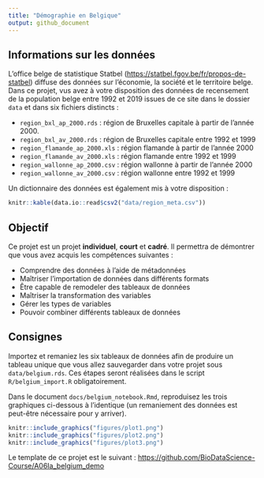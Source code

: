 ```yaml
---
title: "Démographie en Belgique"
output: github_document
---
```


<!--DO NOT EDIT README.md -->

## Informations sur les données

L'office belge de statistique Statbel (<https://statbel.fgov.be/fr/propos-de-statbel>) diffuse des données sur l'économie, la société et le territoire belge. Dans ce projet, vus avez à votre disposition des données de recensement de la population belge entre 1992 et 2019 issues de ce site dans le dossier `data` et dans six fichiers distincts :

-   `region_bxl_ap_2000.rds` : région de Bruxelles capitale à partir de l'année 2000.
-   `region_bxl_av_2000.rds` : région de Bruxelles capitale entre 1992 et 1999
-   `region_flamande_ap_2000.xls` : région flamande à partir de l'année 2000
-   `region_flamande_av_2000.xls` : région flamande entre 1992 et 1999
-   `region_wallonne_ap_2000.csv` : région wallonne à partir de l'année 2000
-   `region_wallonne_av_2000.csv` : région wallonne entre 1992 et 1999

Un dictionnaire des données est également mis à votre disposition :

```r
knitr::kable(data.io::read$csv2("data/region_meta.csv"))
```

## Objectif

Ce projet est un projet **individuel**, **court** et **cadré**. Il permettra de démontrer que vous avez acquis les compétences suivantes :

-   Comprendre des données à l'aide de métadonnées
-   Maîtriser l'importation de données dans différents formats
-   Être capable de remodeler des tableaux de données
-   Maîtriser la transformation des variables
-   Gérer les types de variables
-   Pouvoir combiner différents tableaux de données

## Consignes

Importez et remaniez les six tableaux de données afin de produire un tableau unique que vous allez sauvegarder dans votre projet sous `data/belgium.rds`. Ces étapes seront réalisées dans le script `R/belgium_import.R` obligatoirement.

Dans le document `docs/belgium_notebook.Rmd`, reproduisez les trois graphiques ci-dessous à l'identique (un remaniement des données est peut-être nécessaire pour y arriver).

```r
knitr::include_graphics("figures/plot1.png")
knitr::include_graphics("figures/plot2.png")
knitr::include_graphics("figures/plot3.png")
```

Le template de ce projet est le suivant : <https://github.com/BioDataScience-Course/A06Ia_belgium_demo>
